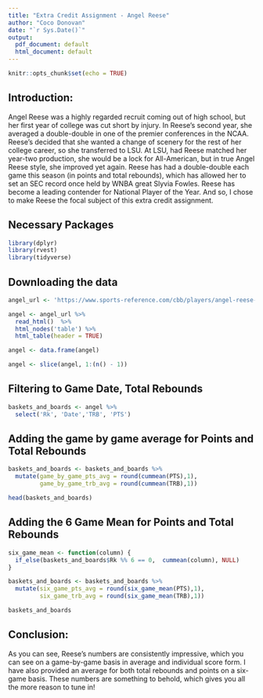 ```yaml
---
title: "Extra Credit Assignment - Angel Reese"
author: "Coco Donovan"
date: "`r Sys.Date()`"
output:
  pdf_document: default
  html_document: default
---
```


```r
knitr::opts_chunk$set(echo = TRUE)
```

## Introduction: 
Angel Reese was a highly regarded recruit coming out of high school, but her 
first year of college was cut short by injury. In Reese's second year, she 
averaged a double-double in one of the premier conferences in the NCAA. Reese's
decided that she wanted a change of scenery for the rest of her college career, 
so she transferred to LSU. At LSU, had Reese matched her year-two production, 
she would be a lock for All-American, but in true Angel Reese style, she improved
yet again. Reese has had a double-double each game this season (in points and 
total rebounds), which has allowed her to set an SEC record once held by WNBA 
great Slyvia Fowles. Reese has become a leading contender for National Player of
the Year. And so, I chose to make Reese the focal subject of this extra credit 
assignment.

## Necessary Packages

```r
library(dplyr)
library(rvest)
library(tidyverse) 
```

## Downloading the data

```r
angel_url <- 'https://www.sports-reference.com/cbb/players/angel-reese-1/gamelog/2023/#gamelog.html'

angel <- angel_url %>%
  read_html()  %>%
  html_nodes('table') %>%
  html_table(header = TRUE)

angel <- data.frame(angel)

angel <- slice(angel, 1:(n() - 1)) 
```

## Filtering to Game Date, Total Rebounds

```r
baskets_and_boards <- angel %>%
  select('Rk', 'Date','TRB', 'PTS')

```  

## Adding the game by game average for Points and Total Rebounds

```r
baskets_and_boards <- baskets_and_boards %>%
  mutate(game_by_game_pts_avg = round(cummean(PTS),1),
         game_by_game_trb_avg = round(cummean(TRB),1))

head(baskets_and_boards)
```

## Adding the 6 Game Mean for Points and Total Rebounds

```r
six_game_mean <- function(column) {
  if_else(baskets_and_boards$Rk %% 6 == 0,  cummean(column), NULL)
}

baskets_and_boards <- baskets_and_boards %>%
  mutate(six_game_pts_avg = round(six_game_mean(PTS),1),
         six_game_trb_avg = round(six_game_mean(TRB),1))

baskets_and_boards
```

## Conclusion:

As you can see, Reese's numbers are consistently impressive, which you can see 
on a game-by-game basis in average and individual score form. I have also 
provided an average for both total rebounds and points on a six-game basis. 
These numbers are something to behold, which gives you all the more reason to 
tune in!